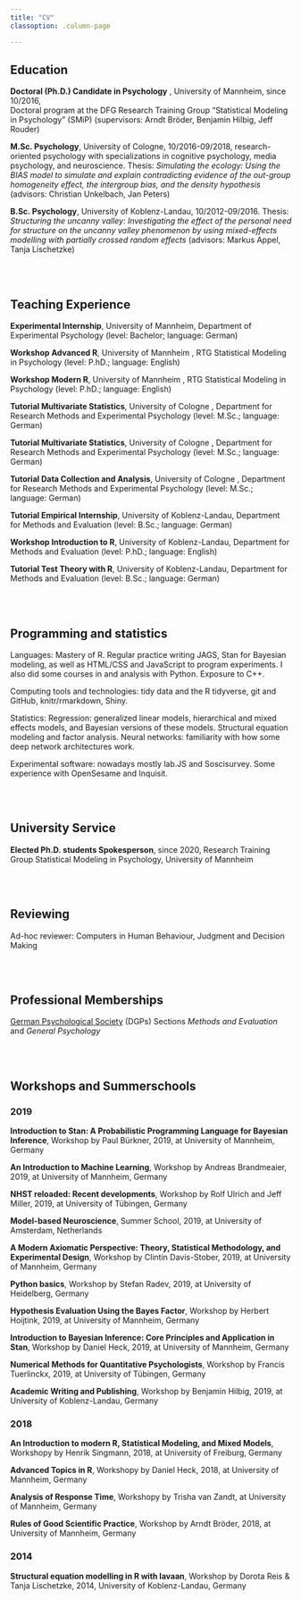 ```yaml
---
title: "CV"
classoption: .column-page

---
```



## <i class="bi bi-mortarboard-fill"></i> Education


**Doctoral (Ph.D.) Candidate in Psychology** , University of Mannheim, since 10/2016,  
Doctoral program at the DFG Research Training Group “Statistical Modeling in Psychology” (SMiP) (supervisors: Arndt Bröder, Benjamin Hilbig, Jeff Rouder)

**M.Sc. Psychology**, University of Cologne, 10/2016-09/2018, research-oriented psychology with specializations in cognitive psychology, media psychology, and neuroscience. Thesis: _Simulating the ecology: Using the BIAS model to simulate and explain contradicting evidence of the out-group homogeneity effect, the intergroup bias, and the density hypothesis_  (advisors: Christian Unkelbach, Jan Peters)

**B.Sc. Psychology**, University of Koblenz-Landau, 10/2012-09/2016.
Thesis: _Structuring the uncanny valley: Investigating the effect of the personal need for structure on the uncanny valley phenomenon by using mixed-effects modelling with partially  crossed random effects_  (advisors: Markus Appel, Tanja Lischetzke)
 
<br/><br/>

## <i class="bi bi-pen-fill"></i> Teaching Experience

**Experimental Internship**, University of Mannheim, Department of Experimental Psychology (level: Bachelor; language: German)

**Workshop Advanced R**, University of Mannheim , RTG Statistical Modeling in Psychology (level: P.hD.; language: English)

**Workshop Modern R**, University of Mannheim , RTG Statistical Modeling in Psychology (level: P.hD.; language: English)

**Tutorial Multivariate Statistics**, University of Cologne , Department for Research Methods and Experimental Psychology (level: M.Sc.; language: German)

**Tutorial Multivariate Statistics**, University of Cologne , Department for Research Methods and Experimental Psychology (level: M.Sc.; language: German)
 
**Tutorial Data Collection and Analysis**, University of Cologne , Department for Research Methods and Experimental Psychology  (level: M.Sc.; language: German)

**Tutorial Empirical Internship**, University of Koblenz-Landau, Department for Methods and Evaluation (level: B.Sc.; language: German)

**Workshop Introduction to R**, University of Koblenz-Landau, Department for Methods and Evaluation (level: P.hD.; language: English)

**Tutorial Test Theory with R**, University of Koblenz-Landau, Department for Methods and Evaluation (level: B.Sc.; language: German)

<br/><br/>

## <i class="bi bi-graph-up"></i> Programming and statistics


Languages: Mastery of R. Regular practice writing JAGS, Stan for Bayesian modeling, as well as HTML/CSS and JavaScript to program experiments. I also did some courses in and analysis with Python. Exposure to C++.

Computing tools and technologies: tidy data and the R tidyverse, git and GitHub, knitr/rmarkdown, Shiny.

Statistics: Regression: generalized linear models, hierarchical and mixed effects models, and Bayesian versions of these models. Structural equation modeling and factor analysis. Neural networks:  familiarity with how some deep network architectures work. 

Experimental software: nowadays mostly lab.JS and Soscisurvey. Some experience with OpenSesame and  Inquisit.

<br/><br/>

## <i class="bi bi-building"></i> University Service


**Elected Ph.D. students Spokesperson**, since 2020, Research Training Group Statistical Modeling in Psychology, University of Mannheim

<br/><br/>

## <i class="bi bi-ui-radios"></i> Reviewing

Ad-hoc reviewer:  Computers in Human Behaviour, Judgment and Decision Making

<br/><br/>

## <i class="bi bi-card-list"></i> Professional Memberships

[German Psychological Society](https://www.dgps.de/) (DGPs) Sections *Methods and Evaluation* and *General Psychology*

<br/><br/>

## <i class="bi bi-gear-fill"></i> Workshops and Summerschools


### 2019 

**Introduction to Stan: A Probabilistic Programming Language for Bayesian Inference**, Workshop by Paul Bürkner, 2019, at University of Mannheim, Germany 

**An Introduction to Machine Learning**, Workshop by Andreas Brandmeaier, 2019, at University of Mannheim, Germany 

**NHST reloaded: Recent developments**, Workshop by Rolf Ulrich and Jeff Miller, 2019, at University of Tübingen, Germany 

**Model-based Neuroscience**, Summer School, 2019, at University of Amsterdam, Netherlands

**A Modern Axiomatic Perspective: Theory, Statistical Methodology, and Experimental Design**, Workshop by Clintin Davis-Stober, 2019, at University of Mannheim, Germany

**Python basics**, Workshop by Stefan Radev, 2019, at University of Heidelberg, Germany

**Hypothesis Evaluation Using the Bayes Factor**, Workshop by Herbert Hoijtink, 2019, at University of Mannheim, Germany

**Introduction to Bayesian Inference: Core Principles and Application in Stan**,  Workshop by Daniel Heck, 2019, at University of Mannheim, Germany

**Numerical Methods for Quantitative Psychologists**, Workshop by Francis Tuerlinckx, 2019, at University of Tübingen, Germany

**Academic Writing and Publishing**, Workshop by Benjamin Hilbig, 2019, at University of Koblenz-Landau, Germany

### 2018

**An Introduction to modern R, Statistical Modeling, and Mixed Models**, Workshopy by Henrik Singmann, 2018, at University of Freiburg, Germany

**Advanced Topics in R**, Workshopy by Daniel Heck, 2018, at University of Mannheim, Germany

**Analysis of Response Time**, Workshopy by Trisha van Zandt, at University of Mannheim, Germany

**Rules of Good Scientific Practice**, Workshop by Arndt Bröder, 2018, at University of Mannheim, Germany

### 2014

**Structural equation modelling in R with lavaan**, Workshop by Dorota Reis & Tanja Lischetzke, 2014, University of Koblenz-Landau, Germany




